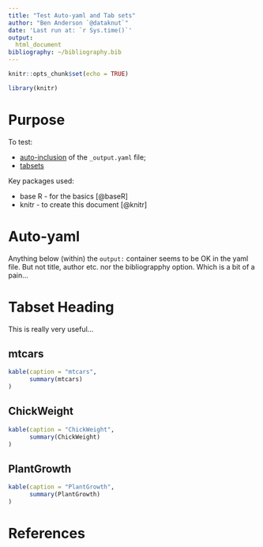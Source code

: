 ```yaml
---
title: "Test Auto-yaml and Tab sets"
author: "Ben Anderson `@dataknut`"
date: 'Last run at: `r Sys.time()`'
output:
  html_document
bibliography: ~/bibliography.bib
---
```


```r
knitr::opts_chunk$set(echo = TRUE)

library(knitr)
```

# Purpose

To test:

 * [auto-inclusion](http://rmarkdown.rstudio.com/html_document_format.html#shared_options) of the `_output.yaml` file;
 * [tabsets](http://rmarkdown.rstudio.com/html_document_format.html#tabbed_sections)

Key packages used:

 * base R - for the basics [@baseR]
 * knitr - to create this document [@knitr]
 
# Auto-yaml

Anything below (within) the `output:` container seems to be OK in the yaml file. But not title, author etc. nor the bibliograpphy option. Which is a bit of a pain...

# Tabset Heading {.tabset}

This is really very useful...

## mtcars

```r
kable(caption = "mtcars",
      summary(mtcars)
)
```

## ChickWeight

```r
kable(caption = "ChickWeight",
      summary(ChickWeight)
)
```


## PlantGrowth

```r
kable(caption = "PlantGrowth",
      summary(PlantGrowth)
)
```


# References